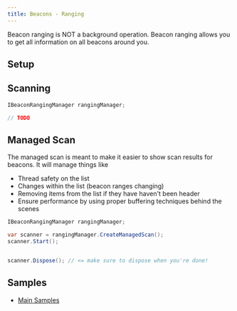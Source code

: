 ```yaml
---
title: Beacons - Ranging
---
```



Beacon ranging is NOT a background operation.  Beacon ranging allows you to get all information on all beacons around you. 

## Setup

<LibBuilder componentName="beacons" client:load />

## Scanning

```csharp
IBeaconRangingManager rangingManager;

// TODO
```

## Managed Scan

The managed scan is meant to make it easier to show scan results for beacons.  It will manage things like

* Thread safety on the list
* Changes within the list (beacon ranges changing)
* Removing items from the list if they have haven't been header
* Ensure performance by using proper buffering techniques behind the scenes

```csharp
IBeaconRangingManager rangingManager;

var scanner = rangingManager.CreateManagedScan();
scanner.Start();


scanner.Dispose(); // <= make sure to dispose when you're done! 
```

## Samples

* [Main Samples](https://github.com/shinyorg/shiny/tree/master/samples/Sample.Maui/Beacons)

